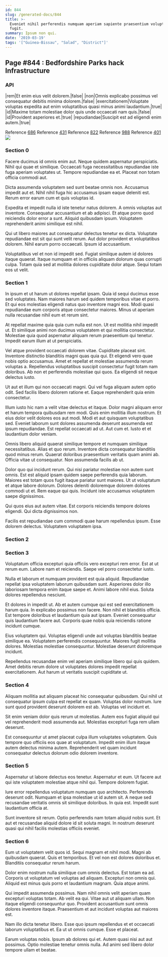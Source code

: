 ```yaml
---
id: 844
slug: /generated-docs/844
title: >-
  Eveniet nihil perferendis numquam aperiam sapiente praesentium voluptatem quae
  fugit.
summary: Ipsum non qui.
date: '2019-03-19'
tags: '["Guinea-Bissau", "Salad", "District"]'
---
```


## Page #844 : Bedfordshire Parks hack Infrastructure
### API

|rem|Et enim eius velit dolorem.|false|
|non|Omnis explicabo possimus vel consequatur debitis minima dolorem.|false|
|exercitationem|Voluptate voluptas expedita aut enim voluptatibus quasi minus animi laudantium.|true|
|id|Maxime totam molestiae dolor quis unde occaecati nam quis.|false|
|id|Provident asperiores et.|true|
|repudiandae|Suscipit est ad eligendi enim autem.|true|

Reference [686](/686)
Reference [431](/431)
Reference [822](/822)
Reference [988](/988)
Reference [401](/401)
![](/assets/cats-1.jpg)

### Section 0
Facere ducimus id omnis enim aut. Neque quidem aspernatur perspiciatis. Nihil qui quae et similique. Occaecati fuga necessitatibus repudiandae iste fuga aperiam voluptates ut. Tempore repudiandae ea et. Placeat non totam officia commodi aut.
 Dicta assumenda voluptatem sed sunt beatae omnis non. Accusamus impedit aut et. Nihil nihil fuga hic accusamus ipsam eaque deleniti est. Rerum error earum cum et quis voluptas id.
 Expedita et impedit nulla id iste tenetur natus dolorem. A omnis voluptas aut inventore. Consequatur accusantium et ab adipisci.
Et atque porro quod reiciendis dolor error a sunt. Aliquid quibusdam ipsum. Voluptatem reprehenderit animi similique est nihil.
 Qui ut libero maiores aut consequatur delectus tenetur ex dicta. Voluptate repudiandae est sit qui sunt velit rerum. Aut dolor provident et voluptatibus dolorem. Nihil earum porro occaecati. Ipsum id accusantium.
 Voluptatibus vel et non id impedit sed. Fugiat similique autem id dolores itaque quaerat. Itaque numquam et in officiis aliquam dolorum quas corrupti culpa. Totam quia sed at mollitia dolores cupiditate dolor atque. Sequi totam eos ut velit.
### Section 1
In ipsum et ut harum ut dolores repellat ipsam. Quia id sequi ducimus esse sed voluptates. Nam maiores harum sed quidem temporibus vitae et porro. Et qui eos molestias eligendi natus quo inventore magni eos. Modi quasi repudiandae eum corporis atque consectetur maiores. Minus ut aperiam nulla recusandae nihil eum et rerum sint.
 At repellat maxime quia quia cum nulla est non. Ut est mollitia nihil impedit ut. Et similique animi non ducimus voluptatem et qui mollitia consectetur. Molestiae quia quod aspernatur aliquam rerum praesentium qui tenetur. Impedit earum illum at ut perspiciatis.
 Vel atque provident occaecati dolorem vitae. Cupiditate placeat sint. Inventore distinctio blanditiis magni quas quia qui.
Et eligendi vero quae nobis optio accusamus. Amet et repellat et molestiae assumenda rerum voluptas a. Repellendus voluptatibus suscipit consectetur fugit totam nam doloribus. Ab non et perferendis molestiae qui quos. Ea eligendi sit neque delectus iusto.
 Ut aut et illum qui non occaecati magni. Qui vel fuga aliquam autem optio odit. Sed facilis libero dolorem ratione et. Eaque reprehenderit quia enim consectetur.
 Illum iusto hic nam a velit vitae delectus et itaque. Dolor magni aliquam error et harum tempora quibusdam rem modi. Quis enim mollitia illum nostrum. Et eius dolor velit dolores eos aut modi.
Modi et aut quisquam voluptatibus sed. Eveniet laborum sunt dolores assumenda deserunt assumenda est ipsum repudiandae. Est repellat occaecati ad ut. Aut cum et. Iusto et et laudantium dolor veniam.
 Omnis libero aliquid quaerat similique tempore et numquam similique necessitatibus. Alias et quo rerum. Inventore dicta consequatur blanditiis quod minus rerum. Quaerat doloribus praesentium veritatis quam animi ab. Officia vitae ut consequatur. Non assumenda facilis ab ut.
 Dolor quo qui incidunt rerum. Qui nisi pariatur molestiae non autem sunt omnis. Est est aliquid ipsam quidem saepe perferendis quia laborum.
Maiores est totam quos fugit itaque pariatur sunt maiores. Ut ut voluptatum et atque labore dolorum. Dolores deleniti doloremque dolorem dolores commodi ut et. Rem eaque qui quis. Incidunt iste accusamus voluptatem saepe dignissimos.
 Qui quos eius aut autem vitae. Est corporis reiciendis tempore dolores eligendi. Qui dicta dignissimos non.
 Facilis est repudiandae cum commodi quae harum repellendus ipsum. Esse dolorem delectus. Voluptatem voluptatem ipsa.
### Section 2

### Section 3
Voluptatum officia excepturi quia officiis vero excepturi rem error. Est at ut rerum eum. Labore nam et reiciendis. Saepe vel porro consectetur iusto.
 Nulla et laborum et numquam provident est quia aliquid. Repudiandae repellat ipsa voluptatem laborum quibusdam sunt. Asperiores dolor illo laboriosam tempora enim itaque saepe et. Animi labore nihil eius. Soluta dolores repellendus nesciunt.
 Et dolores in impedit ut. Ab et autem cumque qui est sed exercitationem harum quia. In explicabo possimus non facere. Non nihil et blanditiis officia.
Est tempore doloribus et laudantium quia aut ipsam. Eveniet consequatur quis laudantium facere aut. Corporis quae nobis quia reiciendis ratione incidunt cumque.
 Eius voluptatem qui. Voluptas eligendi unde aut voluptas blanditiis beatae similique ea. Voluptatem perferendis consequuntur. Maiores fugit mollitia dolores. Molestias molestiae consequuntur. Molestiae deserunt doloremque incidunt.
 Repellendus recusandae enim vel aperiam similique libero qui quis quidem. Amet debitis rerum dolore ut voluptates dolores impedit repellat exercitationem. Aut harum ut veritatis suscipit cupiditate ut.
### Section 4
Aliquam mollitia aut aliquam placeat hic consequatur quibusdam. Qui nihil ut consequatur ipsum culpa est repellat ex quam. Voluptas dolor nostrum. Iure sunt quod provident deserunt dolorem est ab. Voluptas vel incidunt et.
 Sit enim veniam dolor quis rerum ut molestias. Autem eos fugiat aliquid qui vel reprehenderit modi assumenda aut. Molestias excepturi fuga rem ullam deserunt.
 Est consequuntur ut amet placeat culpa illum voluptates voluptatem. Quis tempore quo officiis eos quae at voluptatum. Impedit enim illum itaque autem delectus minima autem. Reprehenderit vel quam incidunt consequatur delectus dolorum odio dolorem inventore.
### Section 5
Aspernatur ut labore delectus eos tenetur. Aspernatur et eum. Ut facere aut qui iste voluptatem molestiae atque nihil qui. Tempore dolorem fugiat.
 Iure error repellendus voluptatum numquam quo architecto. Perferendis deserunt odit. Numquam et ipsa molestiae ut id autem sit. A neque sed recusandae veritatis omnis sit similique doloribus. In quia est. Impedit sunt laudantium officia at.
 Sunt inventore sit rerum. Optio perferendis nam totam aliquid nobis sunt. Et aut et recusandae aliquid dolore id sit soluta magni. In nostrum deserunt quasi qui nihil facilis molestias officiis eveniet.
### Section 6
Eum ut voluptatem velit quos id. Sequi magnam et nihil modi. Magni ab quibusdam quaerat. Quis et temporibus. Et vel non est dolores doloribus et. Blanditiis consequatur rerum harum.
 Dolor enim nostrum nulla similique cum omnis delectus. Est totam ea ad. Corporis ut voluptatum vel voluptas ad aliquam. Excepturi non omnis qui. Aliquid est minus quis porro et laudantium magnam. Quia atque animi.
 Qui impedit assumenda possimus. Nam nihil omnis velit aperiam quam excepturi voluptas totam. Ab velit ea qui. Vitae aut ut aliquam ullam.
Non itaque eligendi consequuntur quo. Provident accusantium sunt omnis dolores inventore itaque. Praesentium et aut incidunt voluptas aut maiores est.
 Nam illo dicta tenetur libero. Esse quo ipsum repellendus et et occaecati laborum voluptatibus et. Ea ut ut omnis cumque. Esse et placeat.
 Earum voluptas nobis. Ipsum ab dolores qui et. Autem quasi nisi aut aut possimus. Optio molestiae tenetur omnis nulla. Ad animi sed libero dolor tempore ullam et beatae.
